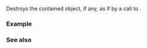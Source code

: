 {{cpp/utility/any/title|~any}}
{{cpp/utility/any/navbar}}
{{ddcl|since=c++17|
~any();
}}
Destroys the contained object, if any, as if by a call to {{rlpf|reset}}.

===Example===
{{example
|code=
#include &lt;any&gt;
#include &lt;cstdio&gt;

struct X
{
    X() { std::puts("X::X()"); }
    X(const X&amp;) { std::puts("X::X(const X&amp;)"); }
    ~X() { std::puts("X::~X()"); }
};

int main()
{
    std::any a{X{}&lt;!----&gt;};
    std::puts("Leaving main()...");
}
|output=
X::X()
X::X(const X&amp;)
X::~X()
Leaving main()...
X::~X()
}}

===See also===
{{dsc begin}}
{{dsc inc|cpp/utility/any/dsc clear}}
{{dsc end}}

{{langlinks|es|ja|ru|zh}}